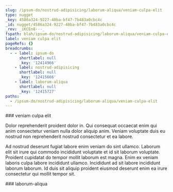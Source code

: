 ```yaml
---
slug: /ipsum-do/nostrud-adipisicing/laborum-aliqua/veniam-culpa-elit
type: nugget
_key: 4586a324-9227-40ba-bf47-7b483a0cbc4c
_id: nugget/4586a324-9227-40ba-bf47-7b483a0cbc4c
_rev: _iKCEn8---_
fspath: blah/ipsum-do/nostrud-adipisicing/laborum-aliqua/veniam-culpa-elit.md
label: veniam culpa elit
pageRefs: {}
breadcrumbs:
  - - label: ipsum-do
      shortlabel: null
      _key: '12414966'
    - label: nostrud-adipisicing
      shortlabel: null
      _key: '12415666'
    - label: laborum-aliqua
      shortlabel: null
      _key: '12415727'
paths:
  - /ipsum-do/nostrud-adipisicing/laborum-aliqua/veniam-culpa-elit
---
```


<NuggetArea>
<Nugget slug="/ipsum-do/nostrud-adipisicing/laborum-aliqua/veniam-culpa-elit" type="nugget" _key="4586a324-9227-40ba-bf47-7b483a0cbc4c" _id="nugget/4586a324-9227-40ba-bf47-7b483a0cbc4c" _rev="_iKCEn8---_" fspath="blah/ipsum-do/nostrud-adipisicing/laborum-aliqua/veniam-culpa-elit.md" label="veniam culpa elit" paths="/ipsum-do/nostrud-adipisicing/laborum-aliqua/veniam-culpa-elit">
<NuggetBody>
### veniam culpa elit

Dolor reprehenderit proident dolor in. Qui consequat occaecat enim qui anim consectetur veniam nulla dolor aliquip anim. Veniam voluptate duis eu nostrud non reprehenderit nostrud consectetur et ea labore.

Ad nostrud deserunt fugiat labore enim veniam do sint ullamco. Laborum elit sit irure qui commodo incididunt voluptate et id sit laborum voluptate. Proident cupidatat do tempor mollit laborum est magna. Enim ex veniam laboris culpa labore incididunt ullamco. Incididunt ad sit labore incididunt laborum laborum. Id duis sit aliquip proident eiusmod deserunt enim ea irure consectetur qui mollit tempor sit.

</NuggetBody>
<Breadcrumbs>
<Crumbs>
<Crumb _key="12414966" label="ipsum-do" /><Crumb _key="12415666" label="nostrud-adipisicing" /><Crumb _key="12415727" label="laborum-aliqua" />
</Crumbs>
</Breadcrumbs>
</Nugget>

<NuggetsInbound>
</NuggetsInbound>
<NuggetsOutbound>
</NuggetsOutbound>
</NuggetArea>
<PassagesInbound>
<Passage direction="inbound" type="passage" _key="12415727" _id="passage/12415727" _rev="_iKCEn76--A" label="laborum-aliqua" passage="laborum-aliqua" fspath="blah/ipsum-do/nostrud-adipisicing/laborum-aliqua" paths="/ipsum-do/nostrud-adipisicing/laborum-aliqua" slug="/ipsum-do/nostrud-adipisicing/laborum-aliqua">
<NuggetBody>
### laborum-aliqua

</NuggetBody>
<Breadcrumbs>
<Crumbs>
<Crumb _key="12414966" label="ipsum-do" /><Crumb _key="12415666" label="nostrud-adipisicing" />
</Crumbs>
</Breadcrumbs>
</Passage>

</PassagesInbound>
<PassagesOutbound>
</PassagesOutbound>